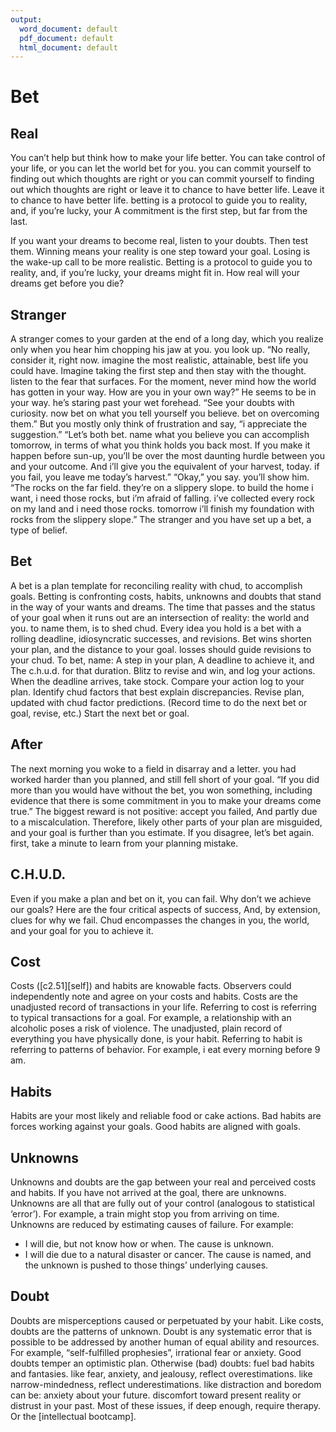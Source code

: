 ```yaml
---
output:
  word_document: default
  pdf_document: default
  html_document: default
---
```


#	Bet  

## Real

You can't help but think how to make your life better.
You can take control of your life, or you can let the world bet for you. you can commit yourself to finding out which thoughts are right or you can commit yourself to finding out which thoughts are right or leave it to chance to have better life.
Leave it to chance to have better life. betting is a protocol to guide you to reality, and, if you're lucky, your
A commitment is the first step, but far from the last.

If you want your dreams to become real, listen to your doubts.
Then test them.
Winning means your reality is one step toward your goal.
Losing is the wake-up call to be more realistic.
Betting is a protocol to guide you to reality, and, if you're lucky, your dreams might fit in.
How real will your dreams get before you die?  

## Stranger  

A stranger comes to your garden at the end of a long day, which you realize only when you hear him chopping his jaw at you. you look up.
"No really, consider it, right now. imagine the most realistic, attainable, best life you could have.
Imagine taking the first step and then stay with the thought. listen to the fear that surfaces.
For the moment, never mind how the world has gotten in your way.
How are you in your own way?"
He seems to be in your way. he's staring past your wet forehead.
"See your doubts with curiosity. now bet on what you tell yourself you believe. bet on overcoming them."
But you mostly only think of frustration and say, "i appreciate the suggestion."
"Let's both bet. name what you believe you can accomplish tomorrow, in terms of what you think holds you back most.
If you make it happen before sun-up, you'll be over the most daunting hurdle between you and your outcome.
And i'll give you the equivalent of your harvest, today. if you fail, you leave me today's harvest."
"Okay," you say. you'll show him.
"The rocks on the far field. they're on a slippery slope. to build the home i want, i need those rocks, but i'm afraid of falling. i've collected every rock on my land and i need those rocks. tomorrow i'll finish my foundation with rocks from the slippery slope."
The stranger and you have set up a bet, a type of belief.  

## Bet  

A bet is a plan template for reconciling reality with chud, to accomplish goals.
Betting is confronting costs, habits, unknowns and doubts that stand in the way of your wants and dreams.
The time that passes and the status of your goal when it runs out are an intersection of reality: the world and you. to name them, is to shed chud.
Every idea you hold is a bet with a rolling deadline, idiosyncratic successes, and revisions.
Bet wins shorten your plan, and the distance to your goal. losses should guide revisions to your chud.
To bet, name:
A step in your plan,
A deadline to achieve it, and
The c.h.u.d. for that duration.
Blitz to revise and win, and log your actions.
When the deadline arrives, take stock.
Compare your action log to your plan.
Identify chud factors that best explain discrepancies.
Revise plan, updated with chud factor predictions.
(Record time to do the next bet or goal, revise, etc.)
Start the next bet or goal.  

## After  

The next morning you woke to a field in disarray and a letter. you had worked harder than you planned, and still fell short of your goal.
"If you did more than you would have without the bet, you won something, including evidence that there is some commitment in you to make your dreams come true."
The biggest reward is not positive: accept you failed,
And partly due to a miscalculation.
Therefore, likely other parts of your plan are misguided, and your goal is further than you estimate.
If you disagree, let's bet again. first, take a minute to learn from your planning mistake.  

## C.H.U.D.  

Even if you make a plan and bet on it, you can fail.
Why don't we achieve our goals?
Here are the four critical aspects of success,
And, by extension, clues for why we fail.
Chud encompasses the changes in you, the world, and your goal for you to achieve it.  

## Cost  

Costs ([c2.51][self]) and habits are knowable facts.
Observers could independently note and agree on your costs and habits.
Costs are the unadjusted record of transactions in your life.
Referring to cost is referring to typical transactions for a goal.
For example, a relationship with an alcoholic poses a risk of violence.
The unadjusted, plain record of everything you have physically done, is your habit.
Referring to habit is referring to patterns of behavior.
For example, i eat every morning before 9 am.

## Habits  

Habits are your most likely and reliable food or cake actions.
Bad habits are forces working against your goals.
Good habits are aligned with goals.  

## Unknowns  

Unknowns and doubts are the gap between your real and perceived costs and habits.
If you have not arrived at the goal, there are unknowns.
Unknowns are all that are fully out of your control (analogous to statistical 'error').
For example, a train might stop you from arriving on time.
Unknowns are reduced by estimating causes of failure.
For example:  

- I will die, but not know how or when. The cause is unknown.  
- I will die due to a natural disaster or cancer. The cause is named, and the unknown is pushed to those things' underlying causes.  

## Doubt  

Doubts are misperceptions caused or perpetuated by your habit.
Like costs, doubts are the patterns of unknown.
Doubt is any systematic error that is possible to be addressed by another human of equal ability and resources.
For example, "self-fulfilled prophesies", irrational fear or anxiety.
Good doubts temper an optimistic plan.
Otherwise (bad) doubts: fuel bad habits and fantasies. like fear, anxiety, and jealousy, reflect overestimations. like narrow-mindedness, reflect underestimations. like distraction and boredom can be: anxiety about your future. discomfort toward present reality or distrust in your past.
Most of these issues, if deep enough, require therapy.
Or the [intellectual bootcamp].
